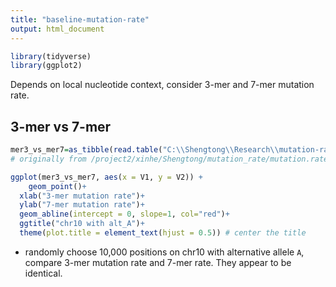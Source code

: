 ```yaml
---
title: "baseline-mutation-rate"
output: html_document
---
```


```r
library(tidyverse)
library(ggplot2)
```

Depends on local nucleotide context, consider 3-mer and 7-mer mutation rate. 

## 3-mer vs 7-mer 

```r
mer3_vs_mer7=as_tibble(read.table("C:\\Shengtong\\Research\\mutation-rate\\mutation-rate-modeling\\data\\mutation.rate.3mer.vs.7mer.random.10000row", header=F))
# originally from /project2/xinhe/Shengtong/mutation_rate/mutation.rate/baseline.mutation/b# aseline.comparison.between.3mer.and.7mer 

ggplot(mer3_vs_mer7, aes(x = V1, y = V2)) +
    geom_point()+
  xlab("3-mer mutation rate")+
  ylab("7-mer mutation rate")+
  geom_abline(intercept = 0, slope=1, col="red")+
  ggtitle("chr10 with alt_A")+
  theme(plot.title = element_text(hjust = 0.5)) # center the title 
```


* randomly choose 10,000 positions on chr10 with alternative allele `A`, compare 3-mer mutation rate and 7-mer rate. They appear to be identical.   

